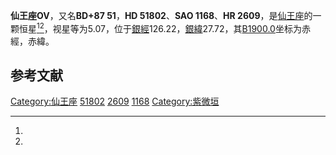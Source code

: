 {{Starbox begin
| name = 仙王座OV
}}
{{Starbox observe
| epoch = [[J2000.0|J2000.0]]
| constell = [[仙王座|仙王座]]<ref name=SIMBAD>{{cite web
 | url=http://simbad.u-strasbg.fr/simbad/sim-id?Ident=HR+2609
 | title=Pulsating variable Star
 | publisher=Centre de Données astronomiques de Strasbourg
 | work=SIMBAD
 | accessdate=2012-07-13
 | archive-date=2019-07-29
 | archive-url=https://web.archive.org/web/20190729101057/http://simbad.u-strasbg.fr/simbad/sim-id?Ident=HR+2609
 | dead-url=no
 }}</ref><ref name=DATA>{{cite web
 | url=http://vizier.u-strasbg.fr/viz-bin/VizieR-5?-out.add=.&-source=5050&-corr=PK=HR&-out.max=9999&HR=2609
 | title=VizieR Detailed Page
 | accessdate=2012-07-13
 | archive-date=2016-03-05
 | archive-url=https://web.archive.org/web/20160305020223/http://vizier.u-strasbg.fr/viz-bin/VizieR-5?-out.add=.&-source=5050&-corr=PK=HR&-out.max=9999&HR=2609
 | dead-url=no
 }}</ref>
| 星官 = [[紫微垣|紫微垣]] [[勾陳|勾陳]] 
| ra = {{RA|7|40|30.5}}<ref name=SIMBAD /><ref name=DATA />
| dec = {{DEC|+87|1|12}}<ref name=SIMBAD /><ref name=DATA />
| appmag_v = 5.07<ref name=SIMBAD /><ref name=DATA />
}}
{{Starbox character
| class = M2IIIab<ref name=SIMBAD /><ref name=DATA />
| b-v = 1.63<ref name=SIMBAD /><ref name=DATA />
| u-b = 1.97<ref name=SIMBAD /><ref name=DATA />
| r-i = 0.88E<ref name=SIMBAD /><ref name=DATA />
| variable = 
}}
{{Starbox astrometry
| radial_v = 1.97
| prop_mo_ra = -25
| parallax = 0.003
| p_error = 
}}
{{Starbox catalog
| names =BD+87 51，[[SAO星表|SAO]] 1168，[[HD星表|HD]] 51802，[[HR星表|HR]] 2609}}
{{Starbox reference |Simbad=HR+2609}}
{{Starbox end}}

'''仙王座OV'''，又名'''BD+87 51'''，'''HD 51802'''、'''SAO 1168'''、'''HR 2609'''，是[[仙王座|仙王座]]的一颗恒星<ref name=SIMBAD /><ref name=DATA />，视星等为5.07，位于[[銀道座標系|銀經]]126.22，[[銀道座標系|銀緯]]27.72，其[[B1900.0|B1900.0]]坐标为赤經{{RA|6|53|44.3}}，赤緯{{DEC|+87|27.72|20}}。

== 参考文献 ==
{{reflist}}

{{star-stub}}

{{仙王座恒星}}
[[Category:仙王座|Category:仙王座]]
[[Category:HD和HDE天體|51802]]
[[Category:HR天體|2609]]
[[Category:SAO天體|1168]]
[[Category:紫微垣|Category:紫微垣]]